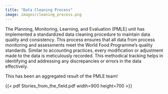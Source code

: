 ```yaml
---
title: "Data Cleaning Process"
image: images/cleaning_process.png
---
```


The Planning, Monitoring, Learning, and Evaluation (PMLE) unit has implemented a standardized data cleaning procedure to maintain data quality and consistency. This process ensures that all data from process monitoring and assessments meet the World Food Programme's quality standards. Similar to accounting practices, every modification or adjustment made to the data is meticulously recorded. This methodical tracking helps in identifying and addressing any discrepancies or errors in the data effectively.

This has been an aggregated result of the PMLE team!



{{< pdf Stories_from_the_field.pdf width=900 height=700 >}}

